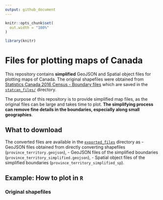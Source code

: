```yaml
---
output: github_document
---
```


<!-- README.md is generated from README.Rmd. Please edit that file -->

```r
knitr::opts_chunk$set(
  out.width = "100%"
)

library(knitr)
```

# Files for plotting maps of Canada
 
This repository contains **simplified** GeoJSON and Spatial object files for plotting maps of Canada. The original shapefiles were obtained from [Statistics Canada 2016 Census - Boundary files](https://www12.statcan.gc.ca/census-recensement/2011/geo/bound-limit/bound-limit-2016-eng.cfm) which are saved in the [`statcan_files/`](statcan_files/) directory.

The purpose of this repository is to provide simplified map files, as the original files can be large and takes time to plot. **The simplifying process can remove fine details in the boundaries, especially along small geographies**.


## What to download

The converted files are available in the [`exported_files`](exported_files/) directory as 
  - GeoJSON files obtained from directly converting shapefiles (`province_territory.geojson`),
  - GeoJSON files of the simplified boundaries (`province_territory_simplified.geojson`),
  - Spatial object files of the simplified boundaries (`province_territory_simplified_sp`).
  

## Example: How to plot in `R`

### Original shapefiles